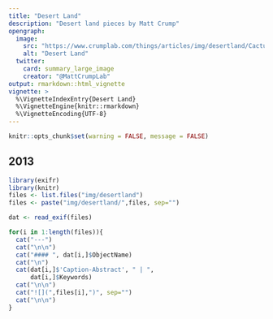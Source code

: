 ```yaml
---
title: "Desert Land"
description: "Desert land pieces by Matt Crump"
opengraph:
  image: 
    src: "https://www.crumplab.com/things/articles/img/desertland/Cactus Desert Land.jpg"
    alt: "Desert Land"
  twitter:
    card: summary_large_image
    creator: "@MattCrumpLab"
output: rmarkdown::html_vignette
vignette: >
  %\VignetteIndexEntry{Desert Land}
  %\VignetteEngine{knitr::rmarkdown}
  %\VignetteEncoding{UTF-8}
---
```


```r
knitr::opts_chunk$set(warning = FALSE, message = FALSE)
```

## 2013

```r
library(exifr)
library(knitr)
files <- list.files("img/desertland")
files <- paste("img/desertland/",files, sep="")

dat <- read_exif(files)

for(i in 1:length(files)){
  cat("---")
  cat("\n\n")
  cat("#### ", dat[i,]$ObjectName)
  cat("\n")
  cat(dat[i,]$'Caption-Abstract', " | ",
      dat[i,]$Keywords)
  cat("\n\n")
  cat("![](",files[i],")", sep="")
  cat("\n\n")
}
```




